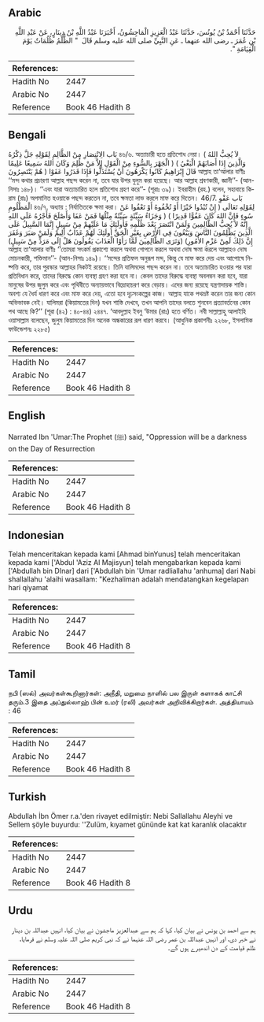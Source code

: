 ## Arabic


<div dir="rtl" lang="ar" style={{fontSize:'larger',backgroundColor:'#f8f9fa',padding:20}}>
حَدَّثَنَا أَحْمَدُ بْنُ يُونُسَ، حَدَّثَنَا عَبْدُ الْعَزِيزِ الْمَاجِشُونُ، أَخْبَرَنَا عَبْدُ اللَّهِ بْنُ دِينَارٍ، عَنْ عَبْدِ اللَّهِ بْنِ عُمَرَ ـ رضى الله عنهما ـ عَنِ النَّبِيِّ صلى الله عليه وسلم قَالَ ‏ "‏ الظُّلْمُ ظُلُمَاتٌ يَوْمَ الْقِيَامَةِ ‏"‏‏.‏
</div>
<div style={{backgroundColor:'#f8f9fa',padding:20, marginBottom: 10}}><table> <thead> <tr> <th>References:</th> <th></th> </tr> </thead> <tbody><tr><td>Hadith No</td><td>2447</td></tr><tr><td>Arabic No</td><td>2447</td></tr><tr><td>Reference</td><td>Book 46 Hadith 8</td></tr></tbody></table></div>

## Bengali


<div dir="ltr" lang="bn" style={{fontSize:'larger',backgroundColor:'#f8f9fa',padding:20}}>
بَاب الِانْتِصَارِ مِنْ الظَّالِمِ لِقَوْلِهِ جَلَّ ذِكْرُهُ ৪৬/৬. অত্যাচারী হতে প্রতিশোধ নেয়া। ( لاَ يُحِبُّ اللهُ الْجَهْرَ بِالسُّوءِ مِنْ الْقَوْلِ إِلاَّ مَنْ ظُلِمَ وَكَانَ اللهُ سَمِيعًا عَلِيمًا ) ( وَالَّذِينَ إِذَا أَصَابَهُمْ الْبَغْيُ هُمْ يَنْتَصِرُونَ ) قَالَ إِبْرَاهِيمُ كَانُوا يَكْرَهُونَ أَنْ يُسْتَذَلُّوا فَإِذَا قَدَرُوا عَفَوْا আল্লাহ তা‘আলার বাণীঃ ‘‘মন্দ কথার প্রচারণা আল্লাহ পছন্দ করেন না, তবে যার উপর যুলুম করা হয়েছে। আর আল্লাহ শ্রবণকারী, জ্ঞানী’’- (আন-নিসাঃ ১৪৮)। ‘‘এবং যারা অত্যাচারিত হলে প্রতিশোধ গ্রহণ করে’’- (শূরাঃ ৩৯)। ইবরাহীম (রহ.) বলেন, সহাবায়ে কিরাম (রাঃ) অপমানিত হওয়াকে পছন্দ করতেন না, তবে ক্ষমতা লাভ করলে মাফ করে দিতেন। 46/7. بَاب عَفْوِ الْمَظْلُومِ ৪৬/৭. অধ্যায় : নির্যাতিতকে ক্ষমা করা। لِقَوْلِهِ تَعَالَى ( إِنْ تُبْدُوا خَيْرًا أَوْ تُخْفُوهُ أَوْ تَعْفُوا عَنْ سُوءٍ فَإِنَّ اللهَ كَانَ عَفُوًّا قَدِيرًا ) ( وَجَزَاءُ سَيِّئَةٍ سَيِّئَةٌ مِثْلُهَا فَمَنْ عَفَا وَأَصْلَحَ فَأَجْرُهُ عَلَى اللهِ إِنَّهُ لاَ يُحِبُّ الظَّالِمِينَ وَلَمَنْ انْتَصَرَ بَعْدَ ظُلْمِهِ فَأُولَئِكَ مَا عَلَيْهِمْ مِنْ سَبِيلٍ إِنَّمَا السَّبِيلُ عَلَى الَّذِينَ يَظْلِمُونَ النَّاسَ وَيَبْغُونَ فِي الأَرْضِ بِغَيْرِ الْحَقِّ أُولَئِكَ لَهُمْ عَذَابٌ أَلِيمٌ وَلَمَنْ صَبَرَ وَغَفَرَ إِنَّ ذَلِكَ لَمِنْ عَزْمِ الأُمُورِ) (وَتَرَى الظَّالِمِينَ لَمَّا رَأَوْا الْعَذَابَ يَقُولُونَ هَلْ إِلَى مَرَدٍّ مِنْ سَبِيلٍ) আল্লাহ তা‘আলার বাণীঃ ‘‘তোমরা সৎকর্ম প্রকাশ্যে করলে অথবা গোপনে করলে অথবা দোষ ক্ষমা করলে আল্লাহও দোষ মোচনকারী, শক্তিমান’’- (আন-নিসাঃ ১৪৯)। ‘‘মন্দের প্রতিফল অনুরূপ মন্দ, কিন্তু যে মাফ করে দেয় এবং আপোষে নিষ্পত্তি করে, তার পুরস্কার আল্লাহর নিকটই রয়েছে। তিনি যালিমদের পছন্দ করেন না। তবে অত্যাচারিত হওয়ার পর যারা প্রতিবিধান করে, তাদের বিরুদ্ধে কোন ব্যবস্থা গ্রহণ করা হবে না। কেবল তাদের বিরুদ্ধে ব্যবস্থা অবলম্বন করা হবে, যারা মানুষের উপর জুলুম করে এবং পৃথিবীতে অন্যায়ভাবে বিদ্রোহাচরণ করে বেড়ায়। এদের জন্য রয়েছে যন্ত্রণাদায়ক শাস্তি। অবশ্য যে ধৈর্য ধারণ করে এবং মাফ করে দেয়, এতো হবে দৃঢ়সংকল্পের কাজ। আল্লাহ যাকে পথভ্রষ্ট করেন তার জন্য কোন অভিভাবক নেই। যালিমরা (কিয়ামতের দিন) যখন শাস্তি দেখবে, তখন আপনি তাদের বলতে শুনবেন প্রত্যাবর্তনের কোন পথ আছে কি?’’ (শূরা (৪২) : ৪০-৪৪) ২৪৪৭. ‘আবদুল্লাহ ইবনু ‘উমার (রাঃ) হতে বর্ণিত। নবী সাল্লাল্লাহু আলাইহি ওয়াসাল্লাম বলেছেন, জুলুম কিয়ামতের দিন অনেক অন্ধকারের রূপ ধারণ করবে। (আধুনিক প্রকাশনীঃ ২২৬৮, ইসলামিক ফাউন্ডেশনঃ ২২৮৫)
</div>
<div style={{backgroundColor:'#f8f9fa',padding:20, marginBottom: 10}}><table> <thead> <tr> <th>References:</th> <th></th> </tr> </thead> <tbody><tr><td>Hadith No</td><td>2447</td></tr><tr><td>Arabic No</td><td>2447</td></tr><tr><td>Reference</td><td>Book 46 Hadith 8</td></tr></tbody></table></div>

## English


<div dir="ltr" lang="en" style={{fontSize:'larger',backgroundColor:'#f8f9fa',padding:20}}>
Narrated Ibn 'Umar:The Prophet (ﷺ) said, "Oppression will be a darkness on the Day of Resurrection
</div>
<div style={{backgroundColor:'#f8f9fa',padding:20, marginBottom: 10}}><table> <thead> <tr> <th>References:</th> <th></th> </tr> </thead> <tbody><tr><td>Hadith No</td><td>2447</td></tr><tr><td>Arabic No</td><td>2447</td></tr><tr><td>Reference</td><td>Book 46 Hadith 8</td></tr></tbody></table></div>

## Indonesian


<div dir="ltr" lang="id" style={{fontSize:'larger',backgroundColor:'#f8f9fa',padding:20}}>
Telah menceritakan kepada kami [Ahmad binYunus] telah menceritakan kepada kami ['Abdul 'Aziz Al Majisyun] telah mengabarkan kepada kami ['Abdullah bin DInar] dari ['Abdullah bin 'Umar radliallahu 'anhuma] dari Nabi shallallahu 'alaihi wasallam: "Kezhaliman adalah mendatangkan kegelapan hari qiyamat
</div>
<div style={{backgroundColor:'#f8f9fa',padding:20, marginBottom: 10}}><table> <thead> <tr> <th>References:</th> <th></th> </tr> </thead> <tbody><tr><td>Hadith No</td><td>2447</td></tr><tr><td>Arabic No</td><td>2447</td></tr><tr><td>Reference</td><td>Book 46 Hadith 8</td></tr></tbody></table></div>

## Tamil


<div dir="ltr" lang="ta" style={{fontSize:'larger',backgroundColor:'#f8f9fa',padding:20}}>
நபி (ஸல்) அவர்கள்கூறினார்கள்: அநீதி, மறுமை நாளில் பல இருள் களாகக் காட்சி தரும்.3 இதை அப்துல்லாஹ் பின் உமர் (ரலி) அவர்கள் அறிவிக்கிறார்கள். அத்தியாயம் : 46
</div>
<div style={{backgroundColor:'#f8f9fa',padding:20, marginBottom: 10}}><table> <thead> <tr> <th>References:</th> <th></th> </tr> </thead> <tbody><tr><td>Hadith No</td><td>2447</td></tr><tr><td>Arabic No</td><td>2447</td></tr><tr><td>Reference</td><td>Book 46 Hadith 8</td></tr></tbody></table></div>

## Turkish


<div dir="ltr" lang="tr" style={{fontSize:'larger',backgroundColor:'#f8f9fa',padding:20}}>
Abdullah İbn Ömer r.a.'den rivayet edilmiştir: Nebi Sallallahu Aleyhi ve Sellem şöyle buyurdu: ''Zulüm, kıyamet gününde kat kat karanlık olacaktır
</div>
<div style={{backgroundColor:'#f8f9fa',padding:20, marginBottom: 10}}><table> <thead> <tr> <th>References:</th> <th></th> </tr> </thead> <tbody><tr><td>Hadith No</td><td>2447</td></tr><tr><td>Arabic No</td><td>2447</td></tr><tr><td>Reference</td><td>Book 46 Hadith 8</td></tr></tbody></table></div>

## Urdu


<div dir="rtl" lang="ur" style={{fontSize:'larger',backgroundColor:'#f8f9fa',padding:20}}>
ہم سے احمد بن یونس نے بیان کیا، کہا کہ ہم سے عبدالعزیز ماجشون نے بیان کیا، انہیں عبداللہ بن دینار نے خبر دی، اور انہیں عبداللہ بن عمر رضی اللہ عنہما نے کہ نبی کریم صلی اللہ علیہ وسلم نے فرمایا، ظلم قیامت کے دن اندھیرے ہوں گے۔
</div>
<div style={{backgroundColor:'#f8f9fa',padding:20, marginBottom: 10}}><table> <thead> <tr> <th>References:</th> <th></th> </tr> </thead> <tbody><tr><td>Hadith No</td><td>2447</td></tr><tr><td>Arabic No</td><td>2447</td></tr><tr><td>Reference</td><td>Book 46 Hadith 8</td></tr></tbody></table></div>